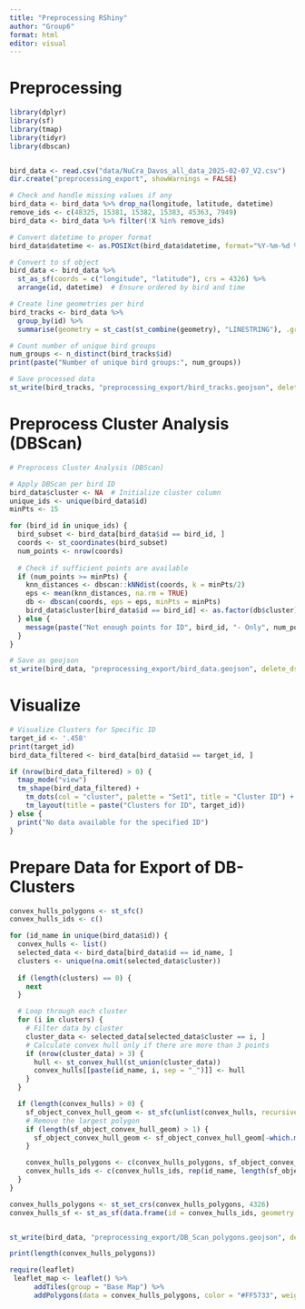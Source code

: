 ```yaml
---
title: "Preprocessing RShiny"
author: "Group6"
format: html
editor: visual
---
```


# Preprocessing

```r
library(dplyr)
library(sf)
library(tmap)
library(tidyr)
library(dbscan)


bird_data <- read.csv("data/NuCra_Davos_all_data_2025-02-07_V2.csv")
dir.create("preprocessing_export", showWarnings = FALSE)

# Check and handle missing values if any
bird_data <- bird_data %>% drop_na(longitude, latitude, datetime)
remove_ids <- c(48325, 15381, 15382, 15383, 45363, 7949)
bird_data <- bird_data %>% filter(!X %in% remove_ids)

# Convert datetime to proper format
bird_data$datetime <- as.POSIXct(bird_data$datetime, format="%Y-%m-%d %H:%M:%S", tz="UTC")

# Convert to sf object
bird_data <- bird_data %>%
  st_as_sf(coords = c("longitude", "latitude"), crs = 4326) %>%
  arrange(id, datetime)  # Ensure ordered by bird and time

# Create line geometries per bird
bird_tracks <- bird_data %>%
  group_by(id) %>%
  summarise(geometry = st_cast(st_combine(geometry), "LINESTRING"), .groups = 'drop')

# Count number of unique bird groups
num_groups <- n_distinct(bird_tracks$id)
print(paste("Number of unique bird groups:", num_groups))

# Save processed data
st_write(bird_tracks, "preprocessing_export/bird_tracks.geojson", delete_dsn = TRUE)
```


# Preprocess Cluster Analysis (DBScan)
```r
# Preprocess Cluster Analysis (DBScan)

# Apply DBScan per bird ID
bird_data$cluster <- NA  # Initialize cluster column
unique_ids <- unique(bird_data$id)
minPts <- 15

for (bird_id in unique_ids) {
  bird_subset <- bird_data[bird_data$id == bird_id, ]
  coords <- st_coordinates(bird_subset)
  num_points <- nrow(coords)
  
  # Check if sufficient points are available
  if (num_points >= minPts) {
    knn_distances <- dbscan::kNNdist(coords, k = minPts/2)
    eps <- mean(knn_distances, na.rm = TRUE)
    db <- dbscan(coords, eps = eps, minPts = minPts)
    bird_data$cluster[bird_data$id == bird_id] <- as.factor(db$cluster)
  } else {
    message(paste("Not enough points for ID", bird_id, "- Only", num_points, "points available."))
  }
}

# Save as geojson
st_write(bird_data, "preprocessing_export/bird_data.geojson", delete_dsn = TRUE)
```


# Visualize
```r
# Visualize Clusters for Specific ID
target_id <- '.458'
print(target_id)
bird_data_filtered <- bird_data[bird_data$id == target_id, ]

if (nrow(bird_data_filtered) > 0) {
  tmap_mode("view")
  tm_shape(bird_data_filtered) +
    tm_dots(col = "cluster", palette = "Set1", title = "Cluster ID") +
    tm_layout(title = paste("Clusters for ID", target_id))
} else {
  print("No data available for the specified ID")
}

```


# Prepare Data for Export of DB-Clusters

```r
convex_hulls_polygons <- st_sfc()
convex_hulls_ids <- c()

for (id_name in unique(bird_data$id)) {
  convex_hulls <- list()
  selected_data <- bird_data[bird_data$id == id_name, ]
  clusters <- unique(na.omit(selected_data$cluster))
  
  if (length(clusters) == 0) {
    next
  }

  # Loop through each cluster
  for (i in clusters) {
    # Filter data by cluster
    cluster_data <- selected_data[selected_data$cluster == i, ]
    # Calculate convex hull only if there are more than 3 points
    if (nrow(cluster_data) > 3) {
      hull <- st_convex_hull(st_union(cluster_data))
      convex_hulls[[paste(id_name, i, sep = "_")]] <- hull
    }
  }

  if (length(convex_hulls) > 0) {
    sf_object_convex_hull_geom <- st_sfc(unlist(convex_hulls, recursive = FALSE))
    # Remove the largest polygon
    if (length(sf_object_convex_hull_geom) > 1) {
      sf_object_convex_hull_geom <- sf_object_convex_hull_geom[-which.max(st_area(sf_object_convex_hull_geom))]
    }

    convex_hulls_polygons <- c(convex_hulls_polygons, sf_object_convex_hull_geom)
    convex_hulls_ids <- c(convex_hulls_ids, rep(id_name, length(sf_object_convex_hull_geom)))
  }
}

convex_hulls_polygons <- st_set_crs(convex_hulls_polygons, 4326)
convex_hulls_sf <- st_as_sf(data.frame(id = convex_hulls_ids, geometry = convex_hulls_polygons))


st_write(bird_data, "preprocessing_export/DB_Scan_polygons.geojson", delete_dsn = TRUE)
```


```r
print(length(convex_hulls_polygons))

require(leaflet)
 leaflet_map <- leaflet() %>%
      addTiles(group = "Base Map") %>%
      addPolygons(data = convex_hulls_polygons, color = "#FF5733", weight = 2, fillOpacity = 0.1, group = "Bounding Polygon")
```




